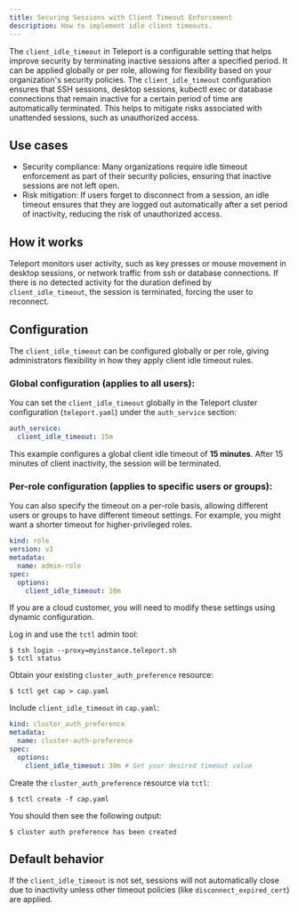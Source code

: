 ```yaml
---
title: Securing Sessions with Client Timeout Enforcement
description: How to implement idle client timeouts.
---
```


The `client_idle_timeout` in Teleport is a configurable setting that helps improve security by terminating inactive sessions after a specified period. It can be applied globally or per role, 
allowing for flexibility based on your organization's security policies. The `client_idle_timeout` configuration ensures that SSH sessions, desktop sessions, kubectl exec or database 
connections that remain inactive for a certain period of time are automatically terminated. This helps to mitigate risks associated with unattended sessions, such as unauthorized access.

## Use cases

- Security compliance: Many organizations require idle timeout enforcement as part of their security policies, ensuring that inactive sessions are not left open.
- Risk mitigation: If users forget to disconnect from a session, an idle timeout ensures that they are logged out automatically after a set period of inactivity, reducing the risk of unauthorized access.

## How it works
Teleport monitors user activity, such as key presses or mouse movement in desktop sessions, or network traffic from ssh or database connections.
If there is no detected activity for the duration defined by `client_idle_timeout`, the session is terminated, forcing the user to reconnect.
   
## Configuration
The `client_idle_timeout` can be configured globally or per role, giving administrators flexibility in how they apply client idle timeout rules.

### Global configuration (applies to all users):

You can set the `client_idle_timeout` globally in the Teleport cluster configuration (`teleport.yaml`) under the `auth_service` section:

```yaml
auth_service:
  client_idle_timeout: 15m
```
This example configures a global client idle timeout of **15 minutes**. After 15 minutes of client inactivity, the session will be terminated.

### Per-role configuration (applies to specific users or groups):

You can also specify the timeout on a per-role basis, allowing different users or groups to have different timeout settings. For example, you might want a shorter timeout for higher-privileged roles.

```yaml
kind: role
version: v3
metadata:
  name: admin-role
spec:
  options:
    client_idle_timeout: 10m
```

If you are a cloud customer, you will need to modify these settings using dynamic configuration.

Log in and use the `tctl` admin tool:

```code
$ tsh login --proxy=myinstance.teleport.sh
$ tctl status
```

Obtain your existing `cluster_auth_preference` resource:

```code
$ tctl get cap > cap.yaml
```

Include `client_idle_timeout` in `cap.yaml`:

```yaml
kind: cluster_auth_preference
metadata:
  name: cluster-auth-preference
spec:
  options:
    client_idle_timeout: 30m # Set your desired timeout value
```

Create the `cluster_auth_preference` resource via `tctl`:

```code
$ tctl create -f cap.yaml
```

You should then see the following output:

```code
$ cluster auth preference has been created
```

## Default behavior
If the `client_idle_timeout` is not set, sessions will not automatically close due to inactivity unless other timeout policies (like `disconnect_expired_cert`) are applied.
